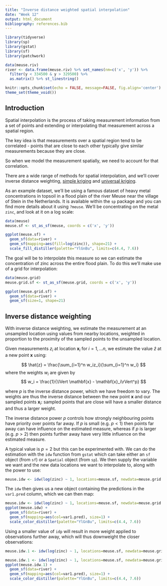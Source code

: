 ```yaml
---
title: "Inverse distance weighted spatial interpolation"
date: "Week 12"
output: html_document
bibliography: references.bib
---
```


```r
library(tidyverse)
library(sp)
library(gstat)
library(sf)
library(patchwork)

data(meuse.riv)
river <- data.frame(meuse.riv) %>% set_names(nm=c('x', 'y')) %>%
  filter(y < 334500 & y > 329500) %>%
  as.matrix() %>% st_linestring()

knitr::opts_chunk$set(echo = FALSE, message=FALSE, fig.align='center')
theme_set(theme_void())
```

## Introduction

Spatial interpolation is the process of taking measurement information from a set of points and extending or interpolating that measurement across a spatial region.

The key idea is that measurements over a spatial region tend to be correlated - points that are close to each other typically give similar measurements because they are close.

So when we model the measurement spatially, we need to account for that correlation.

There are a wide range of methods for spatial interpolation, and we'll cover inverse distance weighting, [simple kriging](week12_simple_kriging.html) and [universal kriging](week12_universal_kriging.html).

As an example dataset, we'll be using a famous dataset of heavy metal concentrations in topsoil in a flood plain of the river Meuse near the village of Stein in the Netherlands. It is available within the `sp` package and you can find more details about it using `?meuse`. We'll be concentrating on the metal `zinc`, and look at it on a log scale:

```r
data(meuse)
meuse.sf <- st_as_sf(meuse, coords = c('x', 'y'))

ggplot(meuse.sf) +
  geom_sf(data=river) +
  geom_sf(mapping=aes(fill=log(zinc)), shape=21) +
  scale_fill_distiller(palette="YlGnBu", limits=c(4.4, 7.6))
```

The goal will be to interpolate this measure so we can estimate the concentration of zinc across the entire flood plain. To do this we'll make use of a grid for interpolation:

```r
data(meuse.grid)
meuse.grid.sf <- st_as_sf(meuse.grid, coords = c('x', 'y'))

ggplot(meuse.grid.sf) +
  geom_sf(data=river) +
  geom_sf(size=1, shape=21)
```

## Inverse distance weighting

With inverse distance weighting, we estimate the measurement at an unsampled location using values from nearby locations, weighted in proportion to the proximity of the sampled points to the unsampled location.

Given measurements $z_i$ at location $\mathbf{x}_i$ for $i=1, \ldots n$, we estimate the value $\hat{z}$ at a new point $\mathbf{x}$ using:

$$
\hat{z} = \frac{\sum_{i=1}^n w_iz_i}{\sum_{i=1}^n w_i}
$$
where the weights $w_i$ are given by
$$
w_i = \frac{1}{\lVert \mathbf{x} - \mathbf{x}_i\rVert^p}
$$

where $p$ is the inverse distance power, which we have freedom to vary. The weights are thus the inverse distance between the new point $\mathbf{x}$ and our sampled points $\mathbf{x}_i$: sampled points that are close will have a smaller distance and thus a larger weight.

The inverse distance power $p$ controls how strongly neighbouring points have priority over points far away. If $p$ is small (e.g. $p < 1$) then points far away can have influence on the estimated measure, whereas if $p$ is larger (e.g. $p > 2$) then points further away have very little influence on the estimated measure.

A typical value is $p=2$ but this can be experimented with. We can do the estimation with the `idw` function from `gstat` which can take either an `sf` object (from `sf`) or a `Spatial` object (from `sp`). We then supply the variable we want and the new data locations we want to interpolate to, along with the power to use:

```r
meuse.idw <- idw(log(zinc) ~ 1, locations=meuse.sf, newdata=meuse.grid.sf, idp = 2)
```

The `idw` then gives us a new object containing the predictions in the `var1.pred` column, which we can then map:

```r
meuse.idw <- idw(log(zinc) ~ 1, locations=meuse.sf, newdata=meuse.grid.sf, idp = 2, debug.level=0)
ggplot(meuse.idw) +
  geom_sf(data=river) +
  geom_sf(mapping=aes(col=var1.pred), size=1) +
  scale_color_distiller(palette="YlGnBu", limits=c(4.4, 7.6))

```

Using a smaller value of `idp` will result in more weight applied to observations further away, which will thus downweight the closer observations:

```r
meuse.idw.1 <- idw(log(zinc) ~ 1, locations=meuse.sf, newdata=meuse.grid.sf, idp = 1)
```

```r
meuse.idw.1 <- idw(log(zinc) ~ 1, locations=meuse.sf, newdata=meuse.grid.sf, idp = 1, debug.level=0)
ggplot(meuse.idw.1) +
  geom_sf(data=river) +
  geom_sf(mapping=aes(col=var1.pred), size=1) +
  scale_color_distiller(palette="YlGnBu", limits=c(4.4, 7.6))
```

